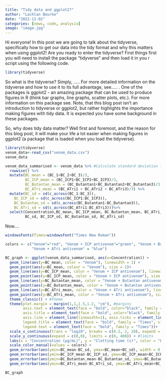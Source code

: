 ```yaml
---
title: "Tidy data and ggplot2?"
author: "Lachlan Bourke"
date: "2022-11-02"
categories: [news, code, analysis]
image: "image.jpg"
---
```


Hi everyone! In this post we are going to talk about the tidyverse, specifically how to get our data into the tidy format and why this matters when using ggplot2! Are you ready to enter the tidyverse? First things first you will need to install the package "tidyverse" and then load it in you r script using the following code.

```r
library(tidyverse)
```

So what is the tidyverse? Simply, ..... For more detailed information on the tidyverse and how to use it to its full advantage, see..... . One of the packages is ggplot2 - an amazing package that can be used to produce figures in R (think bar graphs, line graphs, scatter plots, etc.). For more information on this package see. Note, that this blog post isn't an introduction to tidyverse or ggplot2, but rather highlights the importance making figures with tidy data. It is expected you have some background in these packages.

So, why does tidy data matter? Well first and foremost, and the reason for this blog post, it will make your life a lot easier when making figures in ggplot2 (a package that is loaded when you load the tidyverse).

```r
library(tidyverse)
venom_data<-read_csv("venom_data.csv")
venom_data

```

```r
venom_data_summarised <- venom_data %>% #Calculate standard deviation for each venom and venom + antivenom at each concentration
  rowwise() %>% 
  mutate(BC_mean = (BC_1+BC_2+BC_3)/3, 
         BC_ICP_mean = (BC_ICP1+BC_ICP2+BC_ICP3)/3, 
         BC_Butantan_mean = (BC_Butantan1+BC_Butantan2+BC_Butantan3)/3,
         BC_ATri_mean = (BC_ATri1 + BC_ATri2 + BC_ATri3)/3) %>% 
  mutate(BC_sd = sd(c_across(BC_1:BC_3)),
    BC_ICP_sd = sd(c_across(BC_ICP1:BC_ICP3)),
    BC_Butantan_sd = sd(c_across(BC_Butantan1:BC_Butantan3)),
    BC_ATri_sd = sd(c_across(BC_ATri1:BC_ATri3)))%>%
  select(Concentration,BC_mean, BC_ICP_mean, BC_Butantan_mean, BC_ATri_mean, 
         BC_sd, BC_ICP_sd, BC_Butantan_sd, BC_ATri_sd)
```

Now....

```r
windowsFonts(Times=windowsFont("Times New Roman")) 

colors <- c("Venom"="red", "Venom + ICP antivenom"="green", "Venom + Butantan antivenom" = "brown", 
            "Venom + ATri antivenom" = "blue")

BC_graph <- ggplot(venom_data_summarised, aes(x=Concentration)) +
  geom_line(aes(y=BC_mean, color = "Venom"), linewidth = 1) +
  geom_point(aes(y=BC_mean, colour = "Venom"), size = 2)+
  geom_line(aes(y=BC_ICP_mean, color = "Venom + ICP antivenom"), linewidth = 1) +
  geom_point(aes(y=BC_ICP_mean, color = "Venom + ICP antivenom"), size = 2) +
  geom_line(aes(y=BC_Butantan_mean, color = "Venom + Butantan antivenom"), linewidth = 1) +
  geom_point(aes(y=BC_Butantan_mean, color = "Venom + Butantan antivenom"), size = 2) +
  geom_line(aes(y=BC_ATri_mean, color = "Venom + ATri antivenom"), linewidth = 1) +
  geom_point(aes(y=BC_ATri_mean, color = "Venom + ATri antivenom"), size = 2) +
  theme_classic() + #theme
  theme(plot.margin = margin(1,1,1.5,1.2, "cm"), #margins
        axis.text = element_text(face = "bold", color="black", family = "Times", size = 12), # Axis text formatting
        axis.title = element_text(face = "bold", color="black", family = "Times", size = 14),# Axis title text formatting
        axis.line = element_line(linewidth=1), axis.ticks = element_line(linewidth = 1), # Axis line and tick size
        legend.title = element_text(face = "bold", family = "Times", size = 12),
        legend.text = element_text(face = "bold", family = "Times"))+
  scale_x_continuous(trans = "log10", breaks = c(0.2, 2, 20), expand = expansion(mult = c(0,0.01)))+ #log scale, breaks, and intercept of y and x axis = 0 (no gap before line graph)
  scale_y_continuous(expand = c(0,0), limits = c(0, 400)) + #limits
  labs(x = "Concentration (μg/mL)", y = "Clotting time (s)", color = "Legend")+
  scale_color_manual(values = colors) +
  geom_errorbar(aes(ymin=BC_mean-BC_sd, ymax=BC_mean+BC_sd), width = 0.02, size = 0.8, color = "red") +
  geom_errorbar(aes(ymin=BC_ICP_mean-BC_ICP_sd, ymax=BC_ICP_mean+BC_ICP_sd), width = 0.02, size = 0.8, color = "green") +
  geom_errorbar(aes(ymin=BC_Butantan_mean-BC_Butantan_sd, ymax=BC_Butantan_mean+BC_Butantan_sd), width = 0.02, size = 0.8, color = "brown") +
  geom_errorbar(aes(ymin=BC_ATri_mean-BC_ATri_sd, ymax=BC_ATri_mean+BC_ATri_sd),width = 0.02, size = 0.8, color = "blue") 

BC_graph

```
